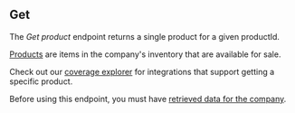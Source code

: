 ## Get

The *Get product* endpoint returns a single product for a given productId.

[Products](https://docs.codat.io/commerce-api#/schemas/Product) are items in the company's inventory that are available for sale.

Check out our [coverage explorer](https://knowledge.codat.io/supported-features/commerce?view=tab-by-data-type&dataType=commerce-products) for integrations that support getting a specific product.

Before using this endpoint, you must have [retrieved data for the company](https://docs.codat.io/codat-api#/operations/refresh-company-data).

